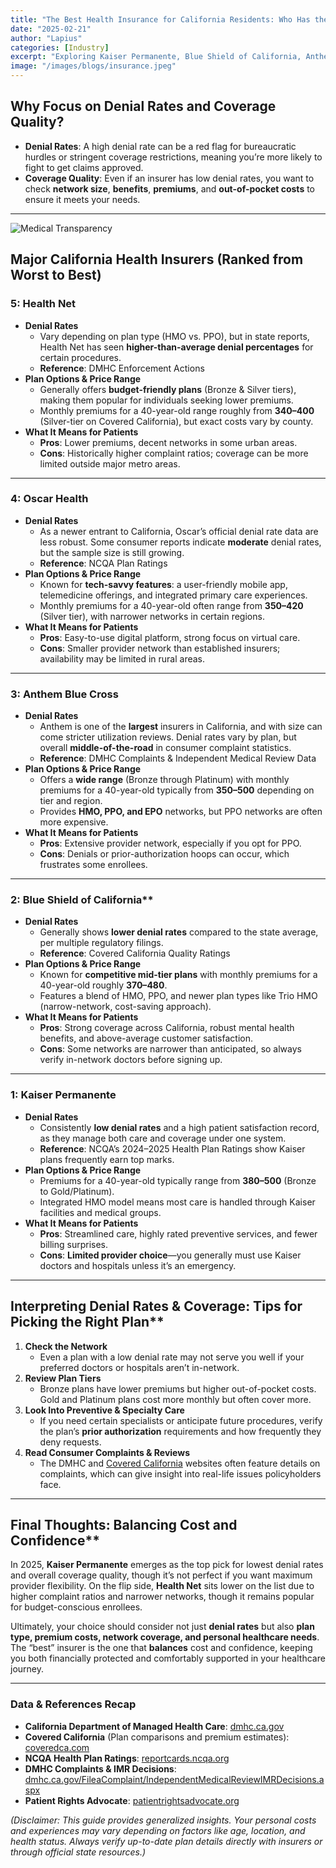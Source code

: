 ```yaml
---
title: "The Best Health Insurance for California Residents: Who Has the Lowest Denial Rates?"
date: "2025-02-21"
author: "Lapius"
categories: [Industry] 
excerpt: "Exploring Kaiser Permanente, Blue Shield of California, Anthem Blue Cross, Oscar Health, and Health Net."
image: "/images/blogs/insurance.jpeg"
--- 
```


## Why Focus on Denial Rates and Coverage Quality?

- **Denial Rates**: A high denial rate can be a red flag for bureaucratic hurdles or stringent coverage restrictions, meaning you’re more likely to fight to get claims approved.
- **Coverage Quality**: Even if an insurer has low denial rates, you want to check **network size**, **benefits**, **premiums**, and **out-of-pocket costs** to ensure it meets your needs.

---

<img src="/images/blogs/insurance.jpeg" alt="Medical Transparency" className="mx-auto my-4 rounded-lg  max-w-[400px]" />

## Major California Health Insurers (Ranked from Worst to Best)

### 5: Health Net

- **Denial Rates**
    - Vary depending on plan type (HMO vs. PPO), but in state reports, Health Net has seen **higher-than-average denial percentages** for certain procedures.
    - **Reference**: DMHC Enforcement Actions
- **Plan Options & Price Range**
    - Generally offers **budget-friendly plans** (Bronze & Silver tiers), making them popular for individuals seeking lower premiums.
    - Monthly premiums for a 40-year-old range roughly from **$340–$400** (Silver-tier on Covered California), but exact costs vary by county.
- **What It Means for Patients**
    - **Pros**: Lower premiums, decent networks in some urban areas.
    - **Cons**: Historically higher complaint ratios; coverage can be more limited outside major metro areas.

---

### 4: Oscar Health

- **Denial Rates**
    - As a newer entrant to California, Oscar’s official denial rate data are less robust. Some consumer reports indicate **moderate** denial rates, but the sample size is still growing.
    - **Reference**: NCQA Plan Ratings
- **Plan Options & Price Range**
    - Known for **tech-savvy features**: a user-friendly mobile app, telemedicine offerings, and integrated primary care experiences.
    - Monthly premiums for a 40-year-old often range from **$350–$420** (Silver tier), with narrower networks in certain regions.
- **What It Means for Patients**
    - **Pros**: Easy-to-use digital platform, strong focus on virtual care.
    - **Cons**: Smaller provider network than established insurers; availability may be limited in rural areas.

---

### 3: Anthem Blue Cross

- **Denial Rates**
    - Anthem is one of the **largest** insurers in California, and with size can come stricter utilization reviews. Denial rates vary by plan, but overall **middle-of-the-road** in consumer complaint statistics.
    - **Reference**: DMHC Complaints & Independent Medical Review Data
- **Plan Options & Price Range**
    - Offers a **wide range** (Bronze through Platinum) with monthly premiums for a 40-year-old typically from **$350–$500** depending on tier and region.
    - Provides **HMO, PPO, and EPO** networks, but PPO networks are often more expensive.
- **What It Means for Patients**
    - **Pros**: Extensive provider network, especially if you opt for PPO.
    - **Cons**: Denials or prior-authorization hoops can occur, which frustrates some enrollees.

---

### 2: Blue Shield of California**

- **Denial Rates**
    - Generally shows **lower denial rates** compared to the state average, per multiple regulatory filings.
    - **Reference**: Covered California Quality Ratings
- **Plan Options & Price Range**
    - Known for **competitive mid-tier plans** with monthly premiums for a 40-year-old roughly **$370–$480**.
    - Features a blend of HMO, PPO, and newer plan types like Trio HMO (narrow-network, cost-saving approach).
- **What It Means for Patients**
    - **Pros**: Strong coverage across California, robust mental health benefits, and above-average customer satisfaction.
    - **Cons**: Some networks are narrower than anticipated, so always verify in-network doctors before signing up.

---

### 1: Kaiser Permanente

- **Denial Rates**
    - Consistently **low denial rates** and a high patient satisfaction record, as they manage both care and coverage under one system.
    - **Reference**: NCQA’s 2024–2025 Health Plan Ratings show Kaiser plans frequently earn top marks.
- **Plan Options & Price Range**
    - Premiums for a 40-year-old typically range from **$380–$500** (Bronze to Gold/Platinum).
    - Integrated HMO model means most care is handled through Kaiser facilities and medical groups.
- **What It Means for Patients**
    - **Pros**: Streamlined care, highly rated preventive services, and fewer billing surprises.
    - **Cons**: **Limited provider choice**—you generally must use Kaiser doctors and hospitals unless it’s an emergency.

---

## Interpreting Denial Rates & Coverage: Tips for Picking the Right Plan**

1. **Check the Network**
    - Even a plan with a low denial rate may not serve you well if your preferred doctors or hospitals aren’t in-network.
2. **Review Plan Tiers**
    - Bronze plans have lower premiums but higher out-of-pocket costs. Gold and Platinum plans cost more monthly but often cover more.
3. **Look Into Preventive & Specialty Care**
    - If you need certain specialists or anticipate future procedures, verify the plan’s **prior authorization** requirements and how frequently they deny requests.
4. **Read Consumer Complaints & Reviews**
    - The DMHC and [Covered California](https://www.coveredca.com/) websites often feature details on complaints, which can give insight into real-life issues policyholders face.

---

## Final Thoughts: Balancing Cost and Confidence**

In 2025, **Kaiser Permanente** emerges as the top pick for lowest denial rates and overall coverage quality, though it’s not perfect if you want maximum provider flexibility. On the flip side, **Health Net** sits lower on the list due to higher complaint ratios and narrower networks, though it remains popular for budget-conscious enrollees.

Ultimately, your choice should consider not just **denial rates** but also **plan type, premium costs, network coverage, and personal healthcare needs**. The “best” insurer is the one that **balances** cost and confidence, keeping you both financially protected and comfortably supported in your healthcare journey.

---

### Data & References Recap

- **California Department of Managed Health Care**: [dmhc.ca.gov](https://www.dmhc.ca.gov/)
- **Covered California** (Plan comparisons and premium estimates): [coveredca.com](https://www.coveredca.com/)
- **NCQA Health Plan Ratings**: [reportcards.ncqa.org](https://reportcards.ncqa.org)
- **DMHC Complaints & IMR Decisions**: [dmhc.ca.gov/FileaComplaint/IndependentMedicalReviewIMRDecisions.aspx](https://dmhc.ca.gov/FileaComplaint/IndependentMedicalReviewIMRDecisions.aspx)
- **Patient Rights Advocate**: [patientrightsadvocate.org](https://www.patientrightsadvocate.org/)

*(Disclaimer: This guide provides generalized insights. Your personal costs and experiences may vary depending on factors like age, location, and health status. Always verify up-to-date plan details directly with insurers or through official state resources.)*